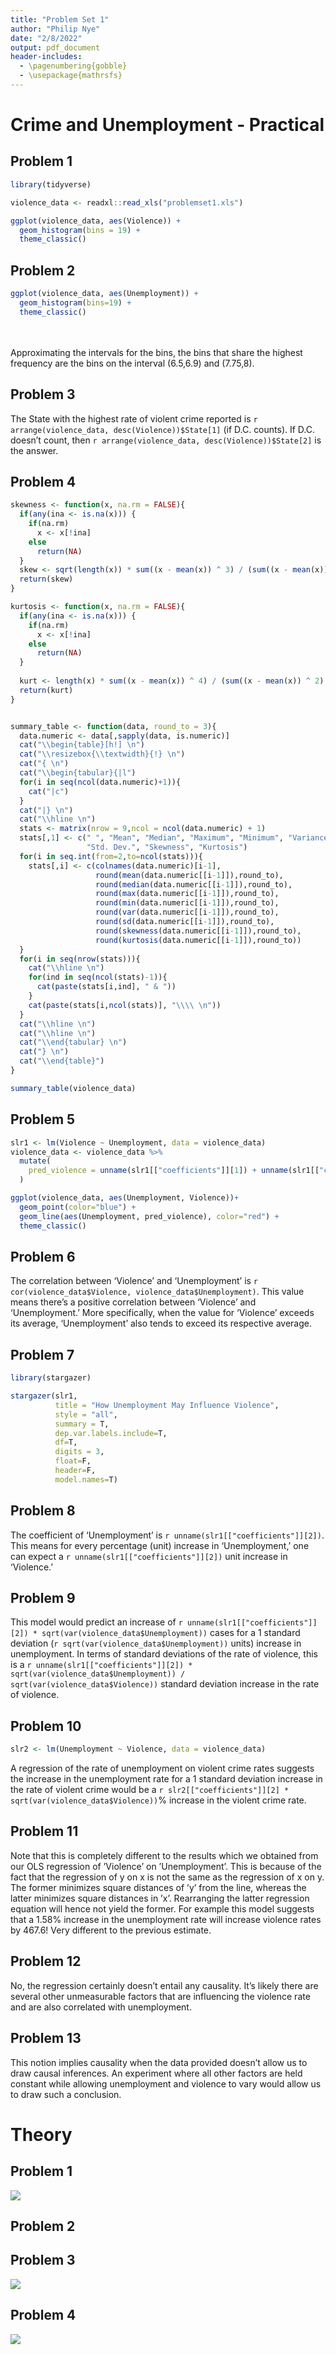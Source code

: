---
title: "Problem Set 1"
author: "Philip Nye"
date: "2/8/2022"
output: pdf_document
header-includes:
  - \pagenumbering{gobble}
  - \usepackage{mathrsfs}
---
\tableofcontents
\newpage
# Crime and Unemployment - Practical
## Problem 1
\begin{enumerate}
\item Firstly let’s look at our data. This is the most important part of econometrics, and it is often forgotten. Let’s draw a histogram of the Violence data. Left click on the ’Violence’ data to select it, then Variable → Frequency distribution, at the top of the Gretl GUI. Select the number of bins equal to 19, and select the then click ’ok’. A nice histogram should pop up as a figure.
\end{enumerate}
```{r Number_1, fig.height=3,fig.width=5}
library(tidyverse)

violence_data <- readxl::read_xls("problemset1.xls")

ggplot(violence_data, aes(Violence)) +
  geom_histogram(bins = 19) +
  theme_classic()
```

\newpage
## Problem 2
\begin{enumerate}
\setcounter{enumi}{1}
\item Draw a similar histogram (with 19 bins) of the Unemployment data, and report the unemployment rate bin which has the highest frequency.
\end{enumerate}
```{r Number_2,fig.height=3,fig.width=5}
ggplot(violence_data, aes(Unemployment)) +
  geom_histogram(bins=19) +
  theme_classic()
```
\
\
Approximating the intervals for the bins, the bins that share the highest frequency are the bins on the interval (6.5,6.9) and (7.75,8).

## Problem 3
\begin{enumerate}
\setcounter{enumi}{2}
\item Can you find out which State has the highest rate of violent crime reported? To do this you just need to click on the ’Violence’ variable, then look for the state with the highest violence rate.
\end{enumerate}

The State with the highest rate of violent crime reported is `r arrange(violence_data, desc(Violence))$State[1]` (if D.C. counts). If D.C. doesn't count, then `r arrange(violence_data, desc(Violence))$State[2]` is the answer.

\newpage
## Problem 4
\begin{enumerate}
\setcounter{enumi}{3}
\item  Another way of understanding a dataset it to look at its summary statistics. Gretl provides a nice, and simple way of doing this. In order to view this information for a given variable, just click ’Variable’ → ’Summary Statistics’. This will provide a statistical summary of a given variable. Why not have a look at the Unemployment dataset’s summary statistics?
\end{enumerate}

```{r Summary_Stats, results='asis'}
skewness <- function(x, na.rm = FALSE){
  if(any(ina <- is.na(x))) {
    if(na.rm) 
      x <- x[!ina]
    else
      return(NA)
  }
  skew <- sqrt(length(x)) * sum((x - mean(x)) ^ 3) / (sum((x - mean(x)) ^ 2) ^ (3/2))
  return(skew)
}

kurtosis <- function(x, na.rm = FALSE){
  if(any(ina <- is.na(x))) {
    if(na.rm) 
      x <- x[!ina]
    else
      return(NA)
  }
  
  kurt <- length(x) * sum((x - mean(x)) ^ 4) / (sum((x - mean(x)) ^ 2) ^ 2)
  return(kurt)
}


summary_table <- function(data, round_to = 3){
  data.numeric <- data[,sapply(data, is.numeric)]
  cat("\\begin{table}[h!] \n")
  cat("\\resizebox{\\textwidth}{!} \n")
  cat("{ \n")
  cat("\\begin{tabular}{|l")
  for(i in seq(ncol(data.numeric)+1)){
    cat("|c")
  }
  cat("|} \n")
  cat("\\hline \n")
  stats <- matrix(nrow = 9,ncol = ncol(data.numeric) + 1)
  stats[,1] <- c(" ", "Mean", "Median", "Maximum", "Minimum", "Variance",
                 "Std. Dev.", "Skewness", "Kurtosis")
  for(i in seq.int(from=2,to=ncol(stats))){
    stats[,i] <- c(colnames(data.numeric)[i-1],
                   round(mean(data.numeric[[i-1]]),round_to), 
                   round(median(data.numeric[[i-1]]),round_to),
                   round(max(data.numeric[[i-1]]),round_to),
                   round(min(data.numeric[[i-1]]),round_to),
                   round(var(data.numeric[[i-1]]),round_to),
                   round(sd(data.numeric[[i-1]]),round_to),
                   round(skewness(data.numeric[[i-1]]),round_to),
                   round(kurtosis(data.numeric[[i-1]]),round_to))
  }
  for(i in seq(nrow(stats))){
    cat("\\hline \n")
    for(ind in seq(ncol(stats)-1)){
      cat(paste(stats[i,ind], " & "))
    }
    cat(paste(stats[i,ncol(stats)], "\\\\ \n"))
  }
  cat("\\hline \n")
  cat("\\hline \n")
  cat("\\end{tabular} \n")
  cat("} \n")
  cat("\\end{table}")
}

summary_table(violence_data)
```

\newpage
## Problem 5
\begin{enumerate}
\setcounter{enumi}{4}
\item Let’s look at whether it we can visibly see if there is any relationship between unemployment and violent crime rates by drawing a scatterplot. To do this go to View → Graph specified vars → X-Y scatter. Then select ’Violence’ as a Yaxis variable variable, and ’Unemployment’ as an X-axis variable. This should produce a scatterplot with a fitted regression line. From this, there appears to be some sort of positive relationship between ’Violence’ and ’Unemployment’.
\end{enumerate}
```{r Number_5, fig.height=3,fig.width=5}
slr1 <- lm(Violence ~ Unemployment, data = violence_data)
violence_data <- violence_data %>%
  mutate(
    pred_violence = unname(slr1[["coefficients"]][1]) + unname(slr1[["coefficients"]][2]) * Unemployment 
  )

ggplot(violence_data, aes(Unemployment, Violence))+
  geom_point(color="blue") +
  geom_line(aes(Unemployment, pred_violence), color="red") +
  theme_classic()
```

## Problem 6
\begin{enumerate}
\setcounter{enumi}{5}
\item One way of quantifying the relationship between two variables is via their correlation coefficient. You can find this on Gretl by going to ’View’ → ’Correlation matrix. If you then select both ’Violence’ and ’Unemployment’ you should see an outputted correlation (along with associated p values etc.) of around 0.42. What does this mean?
\end{enumerate}

The correlation between 'Violence' and 'Unemployment' is `r cor(violence_data$Violence, violence_data$Unemployment)`. This value means there's a positive correlation between 'Violence' and 'Unemployment.' More specifically, when the value for 'Violence' exceeds its average, 'Unemployment' also tends to exceed its respective average.

## Problem 7
\begin{enumerate}
\setcounter{enumi}{6}
\item Since we’ve inspected our variables sufficiently, it is now time to run our first regression. Let’s run an ordinary least squares regression with ’Violence’ as a dependent variable, and ’Unemployment’ (and a constant) as an independent variable. To do this go to ’Model’ → ’Ordinary Least Squares’. Then select ’Violence’ as a dependent variable, and ’Unemployment’ as an independent (a constant should already be in the list of independent variables) and click ’ok’. This should provide a read-out of the results from your first OLS regression!
\end{enumerate}
```{r Number_3, results='asis',message=FALSE}
library(stargazer)

stargazer(slr1,
          title = "How Unemployment May Influence Violence",
          style = "all",
          summary = T,
          dep.var.labels.include=T,
          df=T,
          digits = 3,
          float=F,
          header=F,
          model.names=T)
```

## Problem 8
\begin{enumerate}
\setcounter{enumi}{7}
\item What is the coefficient on ’Unemployment’? What is the interpretation of this value?
\end{enumerate}
The coefficient of 'Unemployment' is `r unname(slr1[["coefficients"]][2])`. This means for every percentage (unit) increase in 'Unemployment,' one can expect a `r unname(slr1[["coefficients"]][2])` unit increase in 'Violence.'

## Problem 9
\begin{enumerate}
\setcounter{enumi}{8}
\item What would this model predict would be the increase in the rate of violent crime for a 1 standard deviation increase in unemployment? What is this increase in terms of standard deviations of the rate of violence?
\end{enumerate}

This model would predict an increase of `r unname(slr1[["coefficients"]][2]) * sqrt(var(violence_data$Unemployment))` cases for a 1 standard deviation (`r sqrt(var(violence_data$Unemployment))` units) increase in unemployment. In terms of standard deviations of the rate of violence, this is a `r unname(slr1[["coefficients"]][2]) * sqrt(var(violence_data$Unemployment)) / sqrt(var(violence_data$Violence))` standard deviation increase in the rate of violence.

## Problem 10
\begin{enumerate}
\setcounter{enumi}{9}
\item What does a regression of the rate of unemployment on violent crime rates (the other way round to that in the last part) suggest would be the increase in the unemployment rate for a 1 standard deviation increase in the rate of violent crime?
\end{enumerate}
```{r Number 10}
slr2 <- lm(Unemployment ~ Violence, data = violence_data)
```

A regression of the rate of unemployment on violent crime rates suggests the increase in the unemployment rate for a 1 standard deviation increase in the rate of violent crime would be a `r slr2[["coefficients"]][2] * sqrt(var(violence_data$Violence))`% increase in the violent crime rate.

## Problem 11
\begin{enumerate}
\setcounter{enumi}{10}
\item Can you use this regression to uncover what it suggests the increase in unemployment associated with a 1 standard deviation increase in violent crime? Is this the same as we found previously? Why is this the same/different?
\end{enumerate}
Note that this is completely different to the results which we obtained from our OLS regression of ’Violence’ on ’Unemployment’. This is because of the fact that the regression of y on x is not the same as the regression of x on y. The former minimizes square distances of ’y’ from the line, whereas the latter minimizes square distances in ’x’. Rearranging the latter regression equation will hence not yield the former. For example this model suggests that a 1.58% increase in the unemployment rate will increase violence rates by 467.6! Very different to the previous estimate.

## Problem 12
\begin{enumerate}
\setcounter{enumi}{11}
\item What can you conclude about the causal mechanism between violent crime and unemployment based on the two regressions you have run? Does violent crime cause unemployment or vice versa?
\end{enumerate}
No, the regression certainly doesn't entail any causality. It's likely there are several other unmeasurable factors that are influencing the violence rate and are also correlated with unemployment.

## Problem 13
\begin{enumerate}
\setcounter{enumi}{12}
\item Why might it be incorrect to conclude that increases in unemployment lead to increases in rates of violent crime?
\end{enumerate}

This notion implies causality when the data provided doesn't allow us to draw causal inferences. An experiment where all other factors are held constant while allowing unemployment and violence to vary would allow us to draw such a conclusion.

\newpage
# Theory
## Problem 1
![]("Screenshot_Problem_1.jpg")

\begin{enumerate}
\item 
\begin{enumerate}
\item $E[\bar{X}]=E[\frac{1}{N}\sum_{i=1}^{N}X_i]$
$$=\frac{1}{N}E[\sum_{i=1}^{N}X_i]$$
$$=\frac{1}{N}\sum_{i=1}^{N}E[X_i]$$
$$=\frac{1}{N}\sum_{i=1}^{N}E[\mu + \epsilon_i]$$
$$=\frac{1}{N}\sum_{i=1}^{N}(E[\mu] + E[\epsilon_i])$$
$$=\frac{1}{N}\sum_{i=1}^{N}(E[\mu] + 0)$$
$$=\frac{1}{N}\sum_{i=1}^{N}\mu$$
$$=\frac{1}{N}\cdot N\cdot\mu = \mu$$
\item $Var(\bar{X})=Var(\frac{1}{N}\sum_{i=1}^{N}X_i)$
$$=\frac{1}{N^2}Var(\sum_{i=1}^{N}X_i)$$
$$=\frac{1}{N^2}\cdot N\cdot Var(X)=\frac{\sigma_X^2}{N}$$
Note: The sum of variances only works here (without the covariance terms) because of the independence of the X's.\\
\item Since $\bar{X}$ was proven unbiased as an estimator of the population mean, to prove consistency for $\bar{X}$, it suffices to show the variance of $\bar{X}$ tends to zero as $N\to\infty$. In this case, $\lim_{N\to\infty}Var(\bar{X})=\lim_{N\to\infty}\frac{\sigma_X^2}{N}=0$.

\item For the population mean, there exists an estimator, which we will denote as $\hat{\mu}$, that solves $\min  S= \sum_{i=1}^{N}(X_i-\hat{\mu})^2$.
$$\frac{\partial S}{\partial\hat{\mu}}=\sum_{i=1}^{N}-2(X_i-\hat{\mu})=0$$
$$\to \sum_{i=1}^{N}(X_i-\hat{\mu})=0$$
$$\to \sum_{i=1}^{N}X_i= \sum_{i=1}^{N}\hat{\mu}$$
$$\to N\cdot\bar{X}= N\cdot\hat{\mu}$$
$$\to \hat{\mu}=\bar{X}$$
\item Yes, the sample mean $\bar{X}$ is the best linear unbiased estimator (BLUE) of the population mean. In part(a), we proved $E[\bar{X}]=\mu$, and thus the sample mean is an unbiased estimator. Thus, we must show $\bar{X}$ is the variance minimizing estimator for $\mu$. To prove this, take an estimator of $\mu,  \hat{\mu}=\sum_{i=1}^N(\omega_i\cdot X_i)$, where $\sum_{i=1}^{N}\omega_i=1$. The problem then becomes:

$$\min  Var(\hat{\mu}) \: s.t. \: \omega_1+...+\omega_N=1$$
$$\to \min  Var(\sum_{i=1}^N(\omega_i\cdot X_i)) \: s.t.  \: \omega_1+...+\omega_N=1$$
$$\to \min  Var(\omega_1\cdot X_1 + ... + \omega_N\cdot X_N) \: s.t.  \: \omega_1+...+\omega_N=1$$
$$\to \min  Var(\omega_1\cdot X_1) + ... + Var(\omega_N\cdot X_N) \: s.t. \:  \omega_1+...+\omega_N=1$$
$$\to \min  \omega_1^2Var(X_1) + ... + \omega_N^2Var(X_N) \: s.t. \: \omega_1+...+\omega_N=1$$
$$\to \min  \omega_1^2\sigma_X^2 + ... + \omega_N^2\sigma_X^2 \: s.t. \: \omega_1+...+\omega_N=1$$
$$\to \mathscr{L} = \omega_1^2\sigma_X^2 + ... + \omega_N^2\sigma_X^2 - \lambda(\omega_1+...+\omega_N-1)$$
$$\frac{\partial\mathscr{L}}{\partial\omega_1}=2\sigma_X^2\omega_1-\lambda=0$$
$$...$$
$$\frac{\partial\mathscr{L}}{\partial\omega_N}=2\sigma_X^2\omega_N-\lambda=0$$
$$\to 2\sigma_X^2\omega_1 -\lambda = ... =2\sigma_X^2\omega_N -\lambda$$
$$\to 2\sigma_X^2\omega_1 = ... =2\sigma_X^2\omega_N$$
$$ \to \omega_1 = ... = \omega_N$$
$$ \to \omega_1 + ... + \omega_N = 1 = N\cdot\omega_1$$
$$ \to \omega_1 = ... = \omega_N = \frac{1}{N}$$
$$ \to \hat{\mu} = \frac{1}{N}\sum_{i=1}^{N}X_i=\bar{X}$$
\end{enumerate}
\end{enumerate}

## Problem 2
\begin{enumerate}
\item For each of the following state whether or not the estimator is biased, consistent, both or neither, when used to estimate the population mean:
\begin{enumerate}
\item $\tilde{X}=\frac{1}{N-1}\sum_{i=1}^{N}X_i$
$$E[\tilde{X}] = E[\frac{1}{N-1}\sum_{i=1}^{N}X_i]=\frac{1}{N-1}\sum_{i=1}^{N}E[X_i]=\frac{1}{N-1}\sum_{i=1}^{N}\mu=\frac{1}{N-1}\cdot N \mu\neq \mu$$
$$\lim_{N\to\infty}Var(\tilde{X})=\lim_{N\to\infty}Var(\frac{1}{N-1}\sum_{i=1}^{N}X_i)=\lim_{N\to\infty} \frac{N}{(N-1)^2}\cdot Var(X) = 0$$
$\therefore \tilde{X}$ displays consistency but not unbiasedness.\\
\item $\hat{X}=\frac{2}{N}\sum_{i=1}^{N/2}X_i$
$$E[\hat{X}]=E[\frac{2}{N}\sum_{i=1}^{N/2}X_i] = \frac{2}{N}\sum_{i=1}^{N/2}E[X_i] = \frac{2}{N}\cdot\frac{N}{2}\cdot\mu=\mu$$
$$\lim_{N\to\infty}Var(\hat{X})=\lim_{N\to\infty}Var(\frac{2}{N}\sum_{i=1}^{N/2}X_i) = \lim_{N\to\infty}\frac{4}{N^2}\cdot\frac{N}{2}\cdot \sigma_X^2=\lim_{N\to\infty}\frac{2}{N}\cdot\sigma_X^2=0$$
$\therefore \hat{X}$ displays both consistency and unbiasedness.

\item Assuming N is even, $\bar{X}=\frac{2}{N}\sum_{i=1}^{\frac{N}{2}}(X_i+\mu)+\frac{2}{N}\sum_{i=\frac{N}{2}+1}^{N}(X_i-\mu)=\frac{2}{N}[\frac{N}{2}\mu-\frac{N}{2}\mu + \sum_{i=1}^{N}X_i ]=\frac{2}{N}\sum_{i=1}^{N}X_i $
$$E[\bar{X}]=E[\frac{2}{N}\sum_{i=1}^{N}X_i]=\frac{2}{N}\sum_{i=1}^{N}E[X_i]=\frac{2}{N}\cdot N \cdot\mu=2\mu$$
$$\lim_{N\to\infty}Var(\bar{X})=\lim_{N\to\infty}Var(\frac{2}{N}\sum_{i=1}^{N}X_i)=\lim_{N\to\infty}\frac{4}{N^2}\cdot N \cdot Var(X)=\lim_{N\to\infty}\frac{4}{N}\sigma_X^2=0$$
$\therefore \bar{X}$ displays consistency but not unbiasedness.\\

\item $Y\: \sim \: N(\mu,\sigma^2)$
$$E[Y]=\mu$$
$$\lim_{N\to\infty}Var(Y)=\sigma^2$$
$\therefore$ Y is unbiased but not consistent.

\item $Z=\sum_{i=1}^{N}w_iX_i$ where $\sum_{i=1}^{N}w_i=1$.
$$E[Z]=E[\sum_{i=1}^{N}w_iX_i]=\sum_{i=1}^{N}E[w_iX_i]=\sum_{i=1}^{N}E[w_i]E[X_i]=\mu\sum_{i=1}^{N}E[w_i]=\mu$$
$$\lim_{n\to\infty}Var(Z)=\lim_{n\to\infty}Var(\sum_{i=1}^{N}w_iX_i)=\lim_{n\to\infty}\sum_{i=1}^{N}w_i^2Var(X_i)=0$$
$\therefore Z$ is both consistent and unbiased.
\end{enumerate}
\end{enumerate}
## Problem 3
![]("Screenshot_Problem_3.jpg")
\begin{enumerate}
\setcounter{enumi}{2}
\item 
\begin{enumerate}
\item $\min SSR=\sum_{i=1}^{N}(Y_i-\hat{Y}_i)^2=\sum_{i=1}^{N}(Y_i-(\hat{\alpha} + \hat{\beta}X_i))^2$
$$\frac{\partial SSR}{\partial\alpha}=-2\sum_{i=1}^{N}(Y_i-\hat{\alpha} - \hat{\beta}X_i)=0$$
$$\to \sum_{i=1}^{N}Y_i=\sum_{i=1}^{N}(\hat{\alpha} + \hat{\beta}X_i)$$
$$\to N\bar{Y}=N\hat{\alpha}+N\hat{\beta}\bar{X}$$
$$\to \bar{Y}=\hat{\alpha}+\hat{\beta}\bar{X}$$
$$\to \hat{\alpha} = \bar{Y}-\hat{\beta}\bar{X}$$
$$\frac{\partial SSR}{\partial\beta}=-2\sum_{i=1}^{N}X_i(Y_i-\hat{\alpha} - \hat{\beta}X_i)=0$$
$$\to \sum_{i=1}^{N}X_iY_i=\sum_{i=1}^{N}(\hat{\alpha}X_i+\hat{\beta}X_i^2)$$
$$\to \sum_{i=1}^{N}X_iY_i=\hat{\alpha}N\bar{X}+\hat{\beta}\sum_{i=1}^{N}X_i^2$$
$$\to \sum_{i=1}^{N}X_iY_i=N(\bar{Y}-\hat{\beta}\bar{X})\bar{X}+\hat{\beta}\sum_{i=1}^{N}X_i^2$$
$$\to \sum_{i=1}^{N}X_iY_i -N\bar{X}\bar{Y}=\hat{\beta}(\sum_{i=1}^{N}X_i^2 - N\bar{X}^2)$$
$$\to \hat{\beta}=\frac{\sum_{i=1}^{N}X_iY_i -\bar{X}\sum_{i=1}^{N}Y_i}{\sum_{i=1}^{N}X_i^2 - \bar{X}\sum_{i=1}^{N}X_i}$$
$$\to \hat{\beta}=\frac{\sum_{i=1}^{N}X_iY_i -\bar{X}Y_i}{\sum_{i=1}^{N}X_i^2 - \bar{X}X_i}$$
$$\to \hat{\beta}=\frac{\sum_{i=1}^{N}Y_i(X_i -\bar{X})}{\sum_{i=1}^{N}X_i(X_i - \bar{X})}$$
$$\to \hat{\beta}=\frac{\sum_{i=1}^{N}(Y_i-\bar{Y})(X_i -\bar{X})}{\sum_{i=1}^{N}(X_i - \bar{X})(X_i - \bar{X})}$$
$$\to \hat{\beta}=\frac{\hat{cov}(X,Y)}{\hat{var(X)}}$$
\item Slope parameter on Y = $\hat{\delta}=\frac{\hat{cov}(Y,X)}{\hat{var}(Y)}$

\item No, $\hat{\delta}\times\hat{\beta}=\frac{\hat{cov}(Y,X)}{\hat{var}(Y)}\times\frac{\hat{cov}(X,Y)}{\hat{var(X)}}=\frac{(\sum_{i=1}^{N}(X_i-\bar{X})(Y_i-\bar{Y}))^2}{\sum_{i=1}^{N}(X_i-\bar{X})^2\sum_{i=1}^{N}(Y_i-\bar{Y})^2}\neq 1$

\item $\hat{\delta}\times\hat{\beta}=\frac{\hat{cov}(X,Y)^2}{\hat{var}(X)\hat{var}(Y)}$
$$\hat{\rho}=\frac{\hat{cov}(X,Y)}{\hat{\sigma_X}\hat{\sigma_Y}}$$
$$\to \hat{\rho} = \sqrt{\hat{\delta}\times\hat{\beta}}$$
\end{enumerate}
\end{enumerate}

## Problem 4
![]("Screenshot_Problem_4.jpg")
\begin{enumerate}
\setcounter{enumi}{3}
\item 
\begin{enumerate}
\item Yes, $E[\bar{X}]=E[\frac{1}{N}\sum_{i=1}^{N}X_i]=\frac{1}{N}\sum_{i=1}^{N}E[X_i]=\frac{1}{N}\cdot N \cdot\mu_X=\mu_X$
\item Yes, $E[\bar{Y}]=E[\frac{1}{N}\sum_{i=1}^{N}Y_i]=\frac{1}{N}\sum_{i=1}^{N}E[Y_i]=\frac{1}{N}\cdot N \cdot\mu_Y=\mu_Y$. And $\lim_{N\to\infty}Var(\bar{Y})=\lim_{N\to\infty}Var(\frac{1}{N}\sum_{i=1}^{N}Y_i)=\lim_{N\to\infty}\frac{1}{N^2}\cdot N \cdot \sigma_Y^2=\lim_{N\to\infty}\frac{4\sigma^2}{N}=0$.
\item $\bar{X}$ is a more efficient estimator for its respective population mean because $Var(\bar{X})=\frac{\sigma^2}{N} \le Var(\bar{Y})$.

\item $E[\frac{\bar{X}+\bar{Y}}{2}]=E[\frac{\bar{X}}{2}] + E[\frac{\bar{Y}}{2}]=\frac{1}{2}E[\bar{X}]+\frac{1}{2}E[\bar{Y}]=\frac{\mu}{2} + \frac{\mu}{2}=\mu$\\
$\therefore$ the average of the sample means is an unbiased estimator of the population mean.\\
$$\min Var(a\bar{X}+b\bar{Y}) \: s.t. a + b = 1$$
\begin{center}
Since $X_i$ and $Y_i$ are i.i.d.
\end{center}
$$Var(a\bar{X}+b\bar{Y})=a^2Var(\bar{X})+b^2Var(\bar{Y})=a^2\sigma^2+4b^2\sigma^2$$
\begin{center}
So, the minimization problem becomes $\min a^2\sigma^2+4b^2\sigma^2 \: s.t. a+b=1$
\end{center}
$$\mathscr{L}=a^2\sigma^2+4b^2\sigma^2-\lambda(a+b-1)$$
$$\frac{\partial\mathscr{L}}{\partial a}=2\sigma^2a-\lambda=0$$
$$\to a=\frac{\lambda}{2\sigma^2}$$
$$\frac{\partial\mathscr{L}}{\partial b}=8\sigma^2b-\lambda=0$$
$$\to b=\frac{\lambda}{8\sigma^2}=\frac{a}{4}$$
$$\frac{\partial{\mathscr{L}}}{\partial\lambda}=a+b-1=0$$
$$\to a + \frac{a}{4}=1$$
$$\to a = \frac{4}{5}, \: b=\frac{1}{5}$$
$\therefore$ No, the average of the sample means is not the best estimator one can construct.

\item Looking at the previous part, the best linear unbiased estimator (BLUE) of the population mean is $\hat{\mu}=\frac{4}{5}\bar{X}+\frac{1}{5}\bar{Y}$
\end{enumerate}
\end{enumerate}